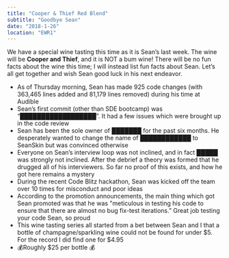 ```yaml
---
title: "Cooper & Thief Red Blend"
subtitle: "Goodbye Sean"
date: "2018-1-26"
location: "EWR1"
---
```


We have a special wine tasting this time as it is Sean’s last week. The wine will be **Cooper and Thief**, and it is NOT a bum wine! There will be no fun facts about the wine this time; I will instead list fun facts about Sean. Let’s all get together and wish Sean good luck in his next endeavor.

* As of Thursday morning, Sean has made 925 code changes (with 363,465 lines added and 81,179 lines removed) during his time at Audible
* Sean’s first commit (other than SDE bootcamp) was “██████████████████”. It had a few issues which were brought up in the code review
* Sean has been the sole owner of ███████ for the past six months. He desperately wanted to change the name of ████████████ to SeanSkin but was convinced otherwise
* Everyone on Sean’s interview loop was not inclined, and in fact █████ was strongly not inclined. After the debrief a theory was formed that he drugged all of his interviewers. So far no proof of this exists, and how he got here remains a mystery
* During the recent Code Blitz hackathon, Sean was kicked off the team over 10 times for misconduct and poor ideas
* According to the promotion announcements, the main thing which got Sean promoted was that he was "meticulous in testing his code to ensure that there are almost no bug fix-test iterations.” Great job testing your code Sean, so proud
* This wine tasting series all started from a bet between Sean and I that a bottle of champagne/sparkling wine could not be found for under $5. For the record I did find one for $4.95
* 💰Roughly $25 per bottle 💰